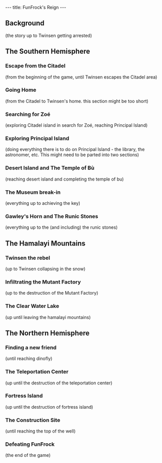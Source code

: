 ---
title: FunFrock's Reign
---

{{Quote|
Quote=Meanwhile, a young [[quetch]] named [[Twinsen]] has been having strange dreams...|
Character='''Relentless: Twinsen's Adventure''' introduction}}

==Background==
(the story up to Twinsen getting arrested)

==The Southern Hemisphere==

===Escape from the Citadel===
(from the beginning of the game, until Twinsen escapes the Citadel area)

===Going Home===
(from the Citadel to Twinsen's home. this section might be too short)

===Searching for Zoé===
(exploring Citadel island in search for Zoé, reaching Principal Island)

===Exploring Principal Island===
(doing everything there is to do on Principal Island - the library, the astronomer, etc. This might need to be parted into two sections)

===Desert Island and The Temple of Bù===
(reaching desert island and completing the temple of bu)

===The Museum break-in===
(everything up to achieving the key)

===Gawley's Horn and The Runic Stones===
(everything up to the (and including) the runic stones)

==The Hamalayi Mountains==

===Twinsen the rebel===
(up to Twinsen collapsing in the snow)

===Infiltrating the Mutant Factory===
(up to the destruction of the Mutant Factory)

===The Clear Water Lake===
(up until leaving the hamalayi mountains)

==The Northern Hemisphere==

===Finding a new friend===
(until reaching dinofly)

===The Teleportation Center===
(up until the destruction of the teleportation center)

===Fortress Island===
(up until the destruction of fortress island)

===The Construction Site===
(until reaching the top of the well)

===Defeating FunFrock===
(the end of the game)


{{stub}}